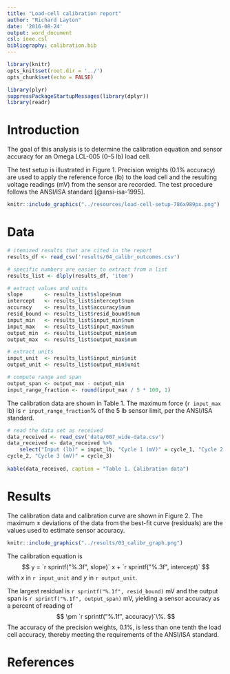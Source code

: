 ```yaml
---
title: "Load-cell calibration report"
author: "Richard Layton"
date: '2016-08-24'
output: word_document
csl: ieee.csl
bibliography: calibration.bib
---
```


```r
library(knitr)
opts_knit$set(root.dir = '../')
opts_chunk$set(echo = FALSE)
```

```r
library(plyr)
suppressPackageStartupMessages(library(dplyr))
library(readr)
```

# Introduction

The goal of this analysis is to determine the calibration equation and sensor accuracy for an Omega LCL-005 (0--5 lb) load cell. 

The test setup is illustrated in Figure 1. Precision weights (0.1% accuracy) are used to apply the reference force (lb) to the load cell and the resulting voltage readings (mV) from the sensor are recorded. The test procedure follows the ANSI/ISA standard [@ansi-isa-1995].

```r
knitr::include_graphics("../resources/load-cell-setup-786x989px.png")
```

# Data

```r
# itemized results that are cited in the report 
results_df <- read_csv('results/04_calibr_outcomes.csv')

# specific numbers are easier to extract from a list
results_list <- dlply(results_df, 'item')

# extract values and units
slope       <- results_list$slope$num 
intercept   <- results_list$intercept$num  
accuracy    <- results_list$accuracy$num 
resid_bound <- results_list$resid_bound$num  
input_min   <- results_list$input_min$num  
input_max   <- results_list$input_max$num 
output_min  <- results_list$output_min$num 
output_max  <- results_list$output_max$num  

# extract units
input_unit  <- results_list$input_min$unit 
output_unit <- results_list$output_min$unit 

# compute range and span
output_span <- output_max - output_min
input_range_fraction <- round(input_max / 5 * 100, 1)
```

The calibration data are shown in Table 1. The maximum force (`r input_max` lb) is `r input_range_fraction`% of the 5 lb sensor limit, per the ANSI/ISA standard.

```r
# read the data set as received
data_received <- read_csv('data/007_wide-data.csv')
data_received <- data_received %>%
	select("Input (lb)" = input_lb, "Cycle 1 (mV)" = cycle_1, "Cycle 2 (mV)" = 
cycle_2, "Cycle 3 (mV)" = cycle_3)
	
kable(data_received, caption = "Table 1. Calibration data")
```

# Results

The calibration data and calibration curve are shown in Figure 2. The maximum $\pm$ deviations of the data from the best-fit curve (residuals) are the values used to estimate sensor accuracy. 

```r
knitr::include_graphics("../results/03_calibr_graph.png")
```

The calibration equation is
$$
y = `r sprintf("%.3f", slope)`  x + `r sprintf("%.3f", intercept)`
$$
with *x* in `r input_unit` and *y* in `r output_unit`.

The largest residual is `r sprintf("%.1f", resid_bound)` mV and the output span is `r sprintf("%.1f", output_span)` mV, yielding a sensor accuracy as a percent of reading of 
$$
\pm `r sprintf("%.1f", accuracy)`\%. 
$$
The accuracy of the precision weights, 0.1%, is less than one tenth the load cell accuracy, thereby meeting the requirements of the ANSI/ISA standard.  

# References

